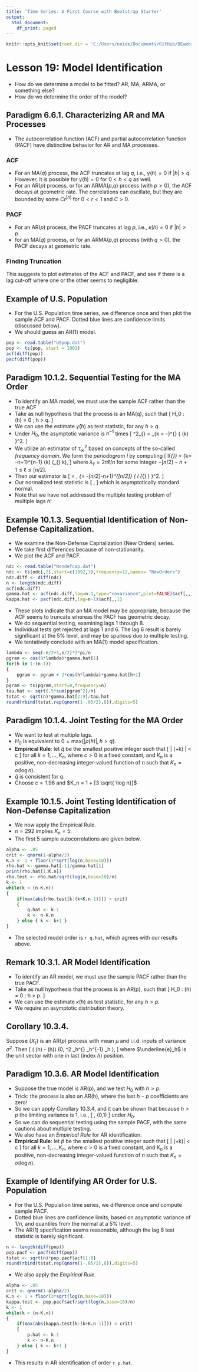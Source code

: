 ```yaml
---
title: 'Time Series: A First Course with Bootstrap Starter'
output:
  html_document:
    df_print: paged
---
```


```r
knitr::opts_knit$set(root.dir = 'C:/Users/neide/Documents/GitHub/BEwebinar/Data')
```

# Lesson 19: Model Identification 

- How do we determine a model to be fitted?  AR, MA, ARMA, or something else?
- How do we determine the order of the model?

## Paradigm 6.6.1. Characterizing AR and MA Processes

- The autocorrelation function (ACF) and partial autocorrelation function (PACF) have distinctive behavior for AR and MA processes.

### ACF

- For an MA($q$) process, the ACF truncates at lag $q$, i.e., $\gamma (h) = 0$ if $|h| >q$. However, it is possible for $\gamma (h) = 0$ for $0 < h <q$ as well.
- For an AR($p$) process, or for an ARMA($p$,$q$) process (with $p > 0$), the ACF decays at geometric rate. The correlations can oscillate, but they are bounded by some $C r^{|h|}$ for $0 < r < 1$ and $C >0$.

### PACF

- For an AR($p$) process, the PACF truncates at lag $p$, i.e., $\kappa (h) = 0$ if $|h|>p$.
- for an MA($q$) process, or for an ARMA($p$,$q$) process (with $q > 0$), the PACF decays at geometric rate.


### Finding Truncation

This suggests to plot estimates of the ACF and PACF, and see if there is a lag cut-off where one or the other seems to negligible.  


## Example of U.S. Population

- For the U.S. Population time series, we difference once and then plot the sample ACF and PACF. Dotted blue lines are confidence limits (discussed below).
- We should guess an AR(1) model.

```r
pop <- read.table("USpop.dat")
pop <- ts(pop, start = 1901)
acf(diff(pop))
pacf(diff(pop))
```
 
## Paradigm 10.1.2. Sequential Testing for the MA Order

- To identify an MA model, we must use the sample ACF rather than the true ACF
- Take as null hypothesis that the process is an MA(q), such that
\[
 H_0 :  \gamma (h) = 0 \quad \mbox{for all} \;  h > q.
\]
- We can use the estimate $\widehat{\gamma} (h)$ as test statistic, for any $h > q$.
- Under $H_0$, the asymptotic variance is $n^{-1}$ times
\[
   \tau^2_{\infty} =  \sum_{k = -\infty}^{\infty} { \gamma (k) }^2.
\]
- We utilize an estimator of $\tau^2_{\infty}$ based on concepts of the so-called *frequency domain*. We form the *periodogram* $I$ by computing
\[
  I(\lambda_{\ell}) = \sum_{k= -n+1}^{n-1} \widehat{\gamma} (k) \cos (\lambda_{\ell} k),
\]
 where $\lambda_{\ell} = 2 \pi \ell/n$ for some integer $-[n/2]-n+1 \leq \ell \leq [n/2]$.
- Then our estimator is
\[
 \widehat{\tau^2_{\infty}} = \frac{1}{2n} \, \sum_{\ell = -[n/2]-n+1}^{[n/2]}
  { I (\lambda_{\ell} )  }^2. 
\]
- Our normalized test statistic is 
\[
   \sqrt{n} \frac{ \widehat{\gamma} (h) }{ \widehat{\tau_{\infty} }},
\]
 which is asymptotically standard normal.
- Note that we have not addressed the multiple testing problem of multiple lags $h$!

## Example 10.1.3. Sequential Identification of Non-Defense Capitalization.
 
- We examine the Non-Defense Capitalization (New Orders) series.
- We take first differences because of non-stationarity.
- We plot the ACF and PACF.

```r
ndc <- read.table("Nondefcap.dat")
ndc <- ts(ndc[,2],start=c(1992,3),frequency=12,names= "NewOrders")
ndc.diff <- diff(ndc)
n <- length(ndc.diff)
acf(ndc.diff)
gamma.hat <- acf(ndc.diff,lag=n-1,type="covariance",plot=FALSE)$acf[,,1]
kappa.hat <- pacf(ndc.diff,lag=n-1)$acf[,,1]
```

- These plots indicate that an MA model may be appropriate, because the ACF seems to truncate whereas the PACF has geometric decay.
- We do sequential testing, examining lags 1 through 8. 
- Individual tests get rejected at lags 1 and 6. The lag 6 result is barely significant at the 5% level, and may be spurious due to multiple testing. 
- We tentatively conclude with an MA(1) model specification.

```r
lambda <- seq(-n/2+1,n/2)*2*pi/n
pgram <- cos(0*lambda)*gamma.hat[1]
for(h in 1:(n-1))
{
	pgram <- pgram + 2*cos(h*lambda)*gamma.hat[h+1]
}
pgram <- ts(pgram,start=0,frequency=n)
tau.hat <- sqrt(.5*sum(pgram^2)/n)
tstat <- sqrt(n)*gamma.hat[2:9]/tau.hat
round(rbind(tstat,rep(qnorm(1-.05/2),8)),digits=5)
```

## Paradigm 10.1.4. Joint Testing for the MA Order

- We want to test at multiple lags.
- $H_0$ is equivalent to $0 = \mbox{max} \{ | \rho (h) |, h > q \}$.
- **Empirical Rule**: let $\widehat{q}$ be the smallest positive integer such that 
\[
 |\widehat{\rho} (\widehat{q}+k) | < c \sqrt{n^{-1} \log n} 
\]
 for all $k = 1, \ldots, K_n$, where $c > 0$ is a fixed constant, and $K_n$ is a positive, non-decreasing integer-valued function of $n$ such that $K_n = o(\log n)$.
- $\widehat{q}$ is consistent for $q$.
- Choose $c = 1.96$ and $K_n = 1 + [3 \sqrt{ \log n}]$

## Example 10.1.5. Joint Testing Identification of Non-Defense Capitalization

- We now apply the Empirical Rule.
- $n =292$ implies $K_n = 5$.
- The first $5$ sample autocorrelations are given below.


```r
alpha <- .05
crit <- qnorm(1-alpha/2)
K.n <- 1 + floor(3*sqrt(log(n,base=10)))
rho.hat <- gamma.hat[-1]/gamma.hat[1]
print(rho.hat[1:K.n])
rho.test <- rho.hat/sqrt(log(n,base=10)/n)
k <- 1
while(k < (n-K.n))
{
	if(max(abs(rho.test[k:(k+K.n-1)])) < crit) 
	{ 
		q.hat <- k-1
		k <- n-K.n
	} else { k <- k+1 }
}
```

- The selected model order is `r q.hat`, which agrees with our results above.


## Remark 10.3.1. AR Model Identification

- To identify an AR model, we must use the sample PACF rather than the true PACF.
- Take as null hypothesis that the process is an AR(p), such that
\[
 H_0 :  \kappa (h) = 0 \quad \mbox{for all} \;  h > p.
\]
- We can use the estimate $\widehat{\kappa} (h)$ as test statistic, for any $h > p$.
- We require an asymptotic distribution theory.
   

## Corollary 10.3.4.

Suppose $\{ X_t \}$ is an AR($p$) process with mean $\mu$ and i.i.d. inputs of variance $\sigma^2$. Then
\[
  \sqrt{n}  (\widehat{\kappa} (h) - \kappa (h)) \Rightarrow \mathcal{N} (0, \sigma^2
    \underline{e}_h^{\prime} \Gamma_h^{-1} \underline{e}_h ),
\]
 where $\underline{e}_h$ is the unit vector with one in last (index $h$) position.


## Paradigm 10.3.6. AR Model Identification

- Suppose the true model is AR(p), and we test $H_0$ with $h > p$.
- Trick: the process is also an AR(h), where the last $h-p$ coefficients are zero!
- So we can apply Corollary 10.3.4, and it can be shown that because $h > p$ the limiting variance is $1$, i.e.,
\[
   \sqrt{n} \, \widehat{\kappa} \Rightarrow \mathcal{N} (0,1)
\]
under $H_0$.  
- So we can do sequential testing using the sample PACF, with the same cautions about multiple testing.
- We also have an *Empirical Rule* for AR identification.
- **Empirical Rule**: let $\widehat{p}$ be the smallest positive integer such that 
\[
 | \widehat{\kappa} (\widehat{p}+k)| < c \sqrt{n^{-1} \log n}
\]
 for all $k=1, \ldots, K_n$, where $c > 0$ is a fixed constant, and $K_n$ is a positive, non-decreasing integer-valued function of $n$ such that $K_n = o(\log n)$.
 

## Example of Identifying AR Order for U.S. Population

- For the U.S. Population time series, we difference once and compute sample PACF. 
- Dotted blue lines are confidence limits, based on asymptotic variance of $1/n$, and quantiles from the normal at a 5% level.
- The AR(1) specification seems reasonable, although the lag 8 test statistic is barely significant.

```r
n <- length(diff(pop))
pop.pacf <- pacf(diff(pop))
tstat <- sqrt(n)*pop.pacf$acf[1:8]
round(rbind(tstat,rep(qnorm(1-.05/2),8)),digits=5)
```

- We also apply the *Empirical Rule*.
 
```r
alpha <- .05
crit <- qnorm(1-alpha/2)
K.n <- 1 + floor(3*sqrt(log(n,base=10)))
kappa.test <- pop.pacf$acf/sqrt(log(n,base=10)/n)
k <- 1
while(k < (n-K.n))
{
	if(max(abs(kappa.test[k:(k+K.n-1)])) < crit) 
	{ 
		p.hat <- k-1
		k <- n-K.n
	} else { k <- k+1 }
}
```

- This results in AR identification of order `r p.hat`.

